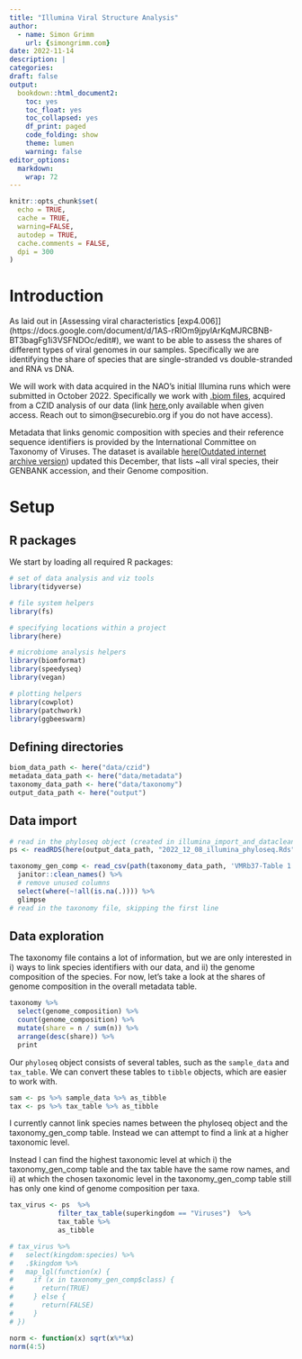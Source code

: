 ```yaml
---
title: "Illumina Viral Structure Analysis"
author:
  - name: Simon Grimm
    url: {simongrimm.com}
date: 2022-11-14
description: |
categories:
draft: false
output:
  bookdown::html_document2:
    toc: yes
    toc_float: yes
    toc_collapsed: yes
    df_print: paged
    code_folding: show
    theme: lumen
    warning: false
editor_options:
  markdown:
    wrap: 72
---
```


```r
knitr::opts_chunk$set(
  echo = TRUE,
  cache = TRUE,
  warning=FALSE,
  autodep = TRUE,
  cache.comments = FALSE,
  dpi = 300
)
```

# Introduction

As laid out in [Assessing viral characteristics [exp4.006]] (https://docs.google.com/document/d/1AS-rRlOm9jpylArKqMJRCBNB-BT3bagFg1i3VSFNDOc/edit#), we want to be able to assess the shares of different types of viral genomes in our samples. Specifically we are identifying the share of species that are single-stranded vs double-stranded and RNA vs DNA.

We will work with data acquired in the NAO's initial Illumina runs which were submitted in October 2022. Specifically we work with [.biom files](https://biom-format.org/), acquired from a CZID analysis of our data (link [here](https://czid.org/my_data?currentDisplay=table&currentTab=samples&mapSidebarTab=summary&projectId=4788&showFilters=true&showStats=true&updatedAt=2022-10-07T18%3A28%3A46.867Z&workflow=short-read-mngs),only available when given access. Reach out to simon\@securebio.org if
you do not have access).

Metadata that links genomic composition with species and their reference sequence identifiers is provided by the International Committee on Taxonomy of Viruses. The dataset is available [here](https://ictv.global/vmr)([Outdated internet archive version](https://web.archive.org/web/20221025202456/https://ictv.global/vmr)) updated this December, that lists ~all viral species, their GENBANK accession, and their Genome composition.

# Setup

## R packages

We start by loading all required R packages:

```r
# set of data analysis and viz tools
library(tidyverse)

# file system helpers
library(fs)

# specifying locations within a project
library(here)

# microbiome analysis helpers
library(biomformat)
library(speedyseq)
library(vegan)

# plotting helpers
library(cowplot)
library(patchwork)
library(ggbeeswarm)
```

## Defining directories

```r
biom_data_path <- here("data/czid")
metadata_data_path <- here("data/metadata")
taxonomy_data_path <- here("data/taxonomy")
output_data_path <- here("output")
```

## Data import

```r
# read in the phyloseq object (created in illumina_import_and_datacleaning.Rmd)
ps <- readRDS(here(output_data_path, "2022_12_08_illumina_phyloseq.Rds"))

taxonomy_gen_comp <- read_csv(path(taxonomy_data_path, 'VMRb37-Table 1.csv'), skip = 1) %>%
  janitor::clean_names() %>%
  # remove unused columns
  select(where(~!all(is.na(.)))) %>%
  glimpse
# read in the taxonomy file, skipping the first line

```

## Data exploration

The taxonomy file contains a lot of information, but we are only interested in i) ways to link species identifiers with our data, and ii) the genome composition of the species. For now, let's take a look at the shares of genome composition in the overall metadata table.

```r
taxonomy %>%
  select(genome_composition) %>%
  count(genome_composition) %>%
  mutate(share = n / sum(n)) %>%
  arrange(desc(share)) %>%
  print
```

Our `phyloseq` object consists of several tables, such as the `sample_data` and `tax_table`. We can convert these tables to `tibble` objects, which are easier to work with.

```r
sam <- ps %>% sample_data %>% as_tibble
tax <- ps %>% tax_table %>% as_tibble
```

I currently cannot link species names between the phyloseq object and the taxonomy_gen_comp table. Instead we can attempt to find a link at a higher taxonomic level.

Instead I can find the highest taxonomic level at which i) the taxonomy_gen_comp table and the tax table have the same row names, and ii) at which the chosen taxonomic level in the taxonomy_gen_comp table still has only one kind of genome composition per taxa.

```r
tax_virus <- ps  %>%
            filter_tax_table(superkingdom == "Viruses")  %>%
            tax_table %>%
            as_tibble

# tax_virus %>%
#   select(kingdom:species) %>%
#   .$kingdom %>%
#   map_lgl(function(x) {
#     if (x in taxonomy_gen_comp$class) {
#       return(TRUE)
#     } else {
#       return(FALSE)
#     }
# })
```

```r
norm <- function(x) sqrt(x%*%x)
norm(4:5)
```